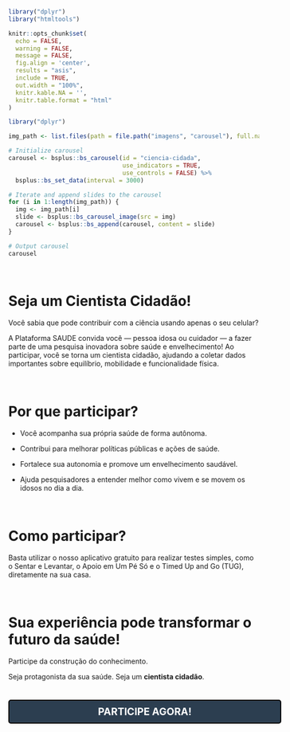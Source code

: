 <br>

<!--install and/or load all R packages-->
```r
library("dplyr")
library("htmltools")

knitr::opts_chunk$set(
  echo = FALSE,
  warning = FALSE,
  message = FALSE,
  fig.align = 'center',
  results = "asis",
  include = TRUE,
  out.width = "100%",
  knitr.kable.NA = '',
  knitr.table.format = "html"
)
```

```r
library("dplyr")

img_path <- list.files(path = file.path("imagens", "carousel"), full.names = TRUE, recursive = FALSE)

# Initialize carousel
carousel <- bsplus::bs_carousel(id = "ciencia-cidada",
                                use_indicators = TRUE,
                                use_controls = FALSE) %>% 
  bsplus::bs_set_data(interval = 3000)

# Iterate and append slides to the carousel
for (i in 1:length(img_path)) {
  img <- img_path[i]
  slide <- bsplus::bs_carousel_image(src = img)
  carousel <- bsplus::bs_append(carousel, content = slide)
}

# Output carousel
carousel
```

<br>

# **Seja um Cientista Cidadão!**

Você sabia que pode contribuir com a ciência usando apenas o seu celular?

A Plataforma SAUDE convida você — pessoa idosa ou cuidador — a fazer parte de uma pesquisa inovadora sobre saúde e envelhecimento! Ao participar, você se torna um cientista cidadão, ajudando a coletar dados importantes sobre equilíbrio, mobilidade e funcionalidade física.

<br>

# Por que participar?

- Você acompanha sua própria saúde de forma autônoma.

- Contribui para melhorar políticas públicas e ações de saúde.

- Fortalece sua autonomia e promove um envelhecimento saudável.

- Ajuda pesquisadores a entender melhor como vivem e se movem os idosos no dia a dia.

<br>

# Como participar?

Basta utilizar o nosso aplicativo gratuito para realizar testes simples, como o Sentar e Levantar, o Apoio em Um Pé Só e o Timed Up and Go (TUG), diretamente na sua casa.

<br>

# Sua experiência pode transformar o futuro da saúde!

Participe da construção do conhecimento.

Seja protagonista da sua saúde. Seja um **cientista cidadão**.

<div style='font-size: 20px;'>
  <br>
  <center>
  <a style='border: 2px solid #000; background-color: #2c3e50; color: white; padding: 10px 20px; width: 100%; text-decoration: none; border-radius: 5px; display: inline-block;' href='saude.html'><strong>PARTICIPE AGORA!</strong></a>
  </center>
  <br>
</div>

<br>
